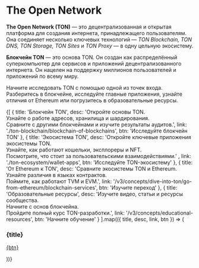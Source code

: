 

# The Open Network

**The Open Network (TON)** — это децентрализованная и открытая платформа для создания интернета, принадлежащего пользователям.
Она соединяет несколько ключевых технологий — *TON Blockchain, TON DNS, TON Storage, TON Sites* и *TON Proxy* — в одну цельную экосистему.

**Блокчейн TON** — это основа TON. Он создан как распределённый суперкомпьютер для сервисов и приложений децентрализованного интернета. Он нацелен на поддержку миллионов пользователей и приложений по всему миру.

Начните исследовать TON с помощью одной из точек входа.
Разберитесь в блокчейне, исследуйте главные приложения, узнайте отличия от Ethereum или погрузитесь в образовательные ресурсы.

<div
  style={{
  display: 'grid',
  gridTemplateColumns: 'repeat(auto-fit, minmax(250px, 1fr))',
  gap: '1.25rem',
  marginTop: '1.5rem'
  }}
>
  {[
    {
      title: 'Блокчейн TON',
      desc: 'Откройте основы TON.<br> Узнайте о работе адресов, хранилища и шардирования. <br> Сравните с другими блокчейнами и изучите результаты аудитов.',
      link: './ton-blockchain/blockchain-of-blockchains',
      btn: 'Исследуйте блокчейн TON'
    },
    {
      title: 'Экосистема TON',
      desc: 'Откройте ключевые приложения экосистемы TON. <br> Узнайте, как работают кошельки, эксплореры и NFT. <br> Посмотрите, что стоит за пользовательскими взаимодействиями.' ,
      link: './ton-ecosystem/wallet-apps',
      btn: 'Исследуйте TON-экосистему'
    },
    {
      title: 'От Ethereum к TON',
      desc: 'Сравните экосистемы TON и Ethereum. <br> Узнайте различия в языках контрактов. <br> Поймите, как работают TVM и EVM.',
      link: '/v3/concepts/dive-into-ton/go-from-ethereum/blockchain-services',
      btn: 'Изучите переход'
    },
    {
      title: 'Образовательные ресурсы',
      desc: 'Изучите видео, статьи и ресурсы сообщества. <br> Начните с основ блокчейна. <br> Пройдите полный курс TON-разработки.',
      link: '/v3/concepts/educational-resources',
      btn: 'Начните обучение'
    }
  ].map(({ title, desc, link, btn }) => (
    <div
      key={title}
      style={{
        border: '1px solid  #e5e7eb',
        borderRadius: '0.75rem',
        padding: '0.9rem 1rem',
        backgroundColor: 'var(--card-bg)',
        boxShadow: '0 1px 2px rgba(0,0,0,0.04)',
        display: 'flex',
        flexDirection: 'column',
        justifyContent: 'start',
        gap: '0.75rem',
        height: '100%',
        color: 'var(--text-color)'
      }}
    >
      <h3 style={{ fontSize: '1rem', fontWeight: '600', margin: 0 }}>{title}</h3>
      <p style={{ fontSize: '0.84rem', lineHeight: '1.45', margin: 0 }} dangerouslySetInnerHTML={{ __html: desc }} />
      <a href={link} style={{
        alignSelf: 'start',
        padding: '0.4rem 0.75rem',
        backgroundColor: 'var(--btn-bg)',
        color: 'var(--btn-text)',
        borderRadius: '0.5rem',
        fontSize: '0.8rem',
        textDecoration: 'none',
        marginTop: 'auto'
      }}>{btn}</a>
    </div>
  ))}
</div>

<Feedback />

